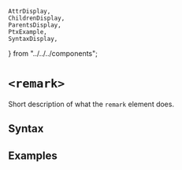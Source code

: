     AttrDisplay,
    ChildrenDisplay,
    ParentsDisplay,
    PtxExample,
    SyntaxDisplay,
} from "../../../components";

# `<remark>`

Short description of what the `remark` element does.

## Syntax

<SyntaxDisplay name="remark" />

## Examples

    